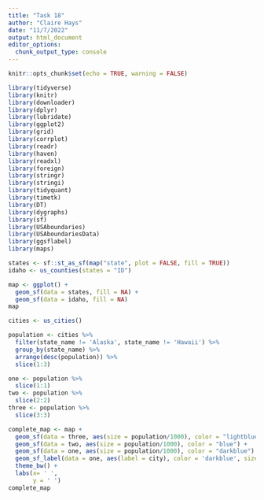 ```yaml
---
title: "Task 18"
author: "Claire Hays"
date: "11/7/2022"
output: html_document
editor_options: 
  chunk_output_type: console
---
```


```r
knitr::opts_chunk$set(echo = TRUE, warning = FALSE)
```

```r
library(tidyverse)
library(knitr)
library(downloader)
library(dplyr)
library(lubridate)
library(ggplot2)
library(grid)
library(corrplot)
library(readr) 
library(haven)
library(readxl)
library(foreign)
library(stringr)
library(stringi)
library(tidyquant)
library(timetk)
library(DT)
library(dygraphs)
library(sf)
library(USAboundaries)
library(USAboundariesData)
library(ggsflabel)
library(maps)
```

```r
states <- sf::st_as_sf(map("state", plot = FALSE, fill = TRUE))
idaho <- us_counties(states = "ID")

map <- ggplot() +
  geom_sf(data = states, fill = NA) +
  geom_sf(data = idaho, fill = NA)
map
```

```r
cities <- us_cities()

population <- cities %>%
  filter(state_name != 'Alaska', state_name != 'Hawaii') %>%
  group_by(state_name) %>%
  arrange(desc(population)) %>%
  slice(1:3)

one <- population %>%
  slice(1:1)
two <- population %>%
  slice(2:2)
three <- population %>%
  slice(3:3) 
```

```r
complete_map <- map +
  geom_sf(data = three, aes(size = population/1000), color = "lightblue") +
  geom_sf(data = two, aes(size = population/1000), color = "blue") +
  geom_sf(data = one, aes(size = population/1000), color = "darkblue") +
  geom_sf_label(data = one, aes(label = city), color = 'darkblue', size = 2) +
  theme_bw() +
  labs(x= ' ',
       y = ' ')
complete_map
```

